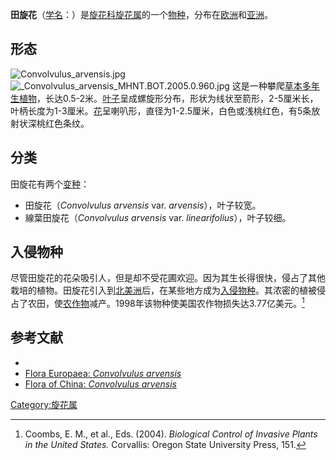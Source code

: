 {{Speciesbox
| image = Convolvulus arvenvis with mites.jpg
| image_caption =  田旋花和恙螨属小虫
| genus = Convolvulus
| species = arvensis
| authority = [[L.|L.]], 1753
|synonyms ref={{r|theplantlist}}
|synonyms={{collapsible list|{{taxon list
 |*''Convolvulus arvensis'' var. ''angustatus'' |[[Ledeb.|Ledeb.]], 1829
 |*''Convolvulus arvensis'' f. ''arvensis'' |
 |*''Convolvulus arvensis'' var. ''crassifolius'' |[[Choisy|Choisy]], 1845
 |*''Convolvulus arvensis'' var. ''hastulatus'' |[[Meisn.|Meisn.]], 1869
 |*''Convolvulus arvensis'' var. ''linearifolius'' |Choisy, 1845
 |*''Convolvulus arvensis'' var. ''sagittatus'' |Ledeb., 1829
 |*''Convolvulus arvensis'' var. ''sagittifolius'' |[[Turcz.|Turcz.]]
 |*''Convolvulus arvensis'' var. ''villosus'' |Choisy, 1845
 |*''Convolvulus chinensis'' |[[Ker_Gawl.|Ker Gawl.]],1878
 }}}}
}}

'''田旋花'''（[[学名|学名]]：''{{lang|la|Convolvulus arvensis}}''）是[[旋花科|旋花科]][[旋花属|旋花属]]的一个[[物种|物种]]，分布在[[欧洲|欧洲]]和[[亚洲|亚洲]]。
==形态==
[[File:Convolvulus_arvensis.jpg|thumb]]
[[File:_Convolvulus_arvensis_MHNT.BOT.2005.0.960.jpg|thumb]]
这是一种攀爬[[草本|草本]][[多年生植物|多年生植物]]，长达0.5-2米。[[叶子|叶子]]呈成螺旋形分布，形状为线状至箭形，2-5厘米长，叶柄长度为1-3厘米。[[花|花]]呈喇叭形，直径为1-2.5厘米，白色或浅桃红色，有5条放射状深桃红色条纹。

==分类==
田旋花有两个[[变种|变种]]：
* 田旋花（''Convolvulus arvensis'' var. ''arvensis''），叶子较宽。
* 線葉田旋花（''Convolvulus arvensis'' var. ''linearifolius''），叶子较细。

==入侵物种==
尽管田旋花的花朵吸引人，但是却不受花圃欢迎。因为其生长得很快，侵占了其他栽培的植物。田旋花引入到[[北美洲|北美洲]]后，在某些地方成为[[入侵物种|入侵物种]]。其浓密的植被侵占了农田，使[[农作物|农作物]]减产。1998年该物种使美国农作物损失达3.77亿美元。<ref>Coombs, E. M., et al., Eds. (2004). ''Biological Control of Invasive Plants in the United States.'' Corvallis: Oregon State University Press, 151.</ref>

== 参考文献 ==
{{reflist|refs=
<ref name="theplantlist">[http://www.theplantlist.org/tpl1.1/record/tro-8500005 ''Convolvulus arvensis'' L.] {{Wayback|url=http://www.theplantlist.org/tpl1.1/record/tro-8500005 |date=20200731055850 }}. In: ''The Plant List'' (2013). Version 1.1. Published on the Internet; http://www.theplantlist.org/ {{Wayback|url=http://www.theplantlist.org/ |date=20190523171514 }} [2018-11-20].</ref>
}}{{reflistH}}
* {{cite book | author=Blanchan, Neltje | title=[http://www.gutenberg.org/etext/3003 Wild Flowers: An Aid to Knowledge of Our Wild Flowers and Their Insect Visitors.] | year=2002 | publisher=Project Gutenberg Literary Archive Foundation}}
* [http://rbg-web2.rbge.org.uk/cgi-bin/nph-readbtree.pl/feout?FAMILY_XREF=&GENUS_XREF=Convolvulus+&SPECIES_XREF=arvensis&TAXON_NAME_XREF=&RANK= Flora Europaea: ''Convolvulus arvensis''] {{Wayback|url=http://rbg-web2.rbge.org.uk/cgi-bin/nph-readbtree.pl/feout?FAMILY_XREF=&GENUS_XREF=Convolvulus+&SPECIES_XREF=arvensis&TAXON_NAME_XREF=&RANK= |date=20070930181659 }}
* [http://www.efloras.org/florataxon.aspx?flora_id=2&taxon_id=200018801 Flora of China: ''Convolvulus arvensis''] {{Wayback|url=http://www.efloras.org/florataxon.aspx?flora_id=2&taxon_id=200018801 |date=20070930061001 }}
{{reflistF}}
{{Taxonbar|from=Q111346}}

[[Category:旋花属|Category:旋花属]]